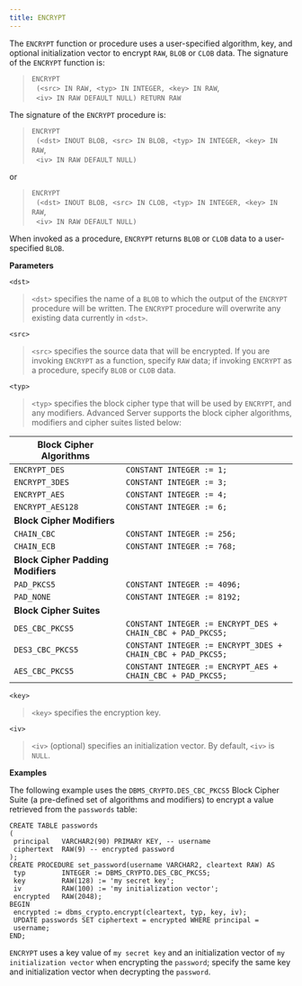 ```yaml
---
title: ENCRYPT
---
```


The `ENCRYPT` function or procedure uses a user-specified algorithm,
key, and optional initialization vector to encrypt `RAW`, `BLOB` or
`CLOB` data. The signature of the `ENCRYPT` function is:

> `ENCRYPT`  
>   `(<src> IN RAW, <typ> IN INTEGER, <key> IN RAW`,  
>   `<iv> IN RAW DEFAULT NULL) RETURN RAW`

The signature of the `ENCRYPT` procedure is:

> `ENCRYPT`  
>   `(<dst> INOUT BLOB, <src> IN BLOB, <typ> IN INTEGER, <key> IN
> RAW`,  
>   `<iv> IN RAW DEFAULT NULL)`

or

> `ENCRYPT`  
>   `(<dst> INOUT BLOB, <src> IN CLOB, <typ> IN INTEGER, <key> IN
> RAW`,  
>   `<iv> IN RAW DEFAULT NULL)`

When invoked as a procedure, `ENCRYPT` returns `BLOB` or `CLOB` data to
a user-specified `BLOB`.

**Parameters**

`<dst>`

> `<dst>` specifies the name of a `BLOB` to which the output of the
> `ENCRYPT` procedure will be written. The `ENCRYPT` procedure will
> overwrite any existing data currently in `<dst>`.

`<src>`

> `<src>` specifies the source data that will be encrypted. If you are
> invoking `ENCRYPT` as a function, specify `RAW` data; if invoking
> `ENCRYPT` as a procedure, specify `BLOB` or `CLOB` data.

`<typ>`

> `<typ>` specifies the block cipher type that will be used by
> `ENCRYPT`, and any modifiers. Advanced Server supports the block
> cipher algorithms, modifiers and cipher suites listed below:

| **Block Cipher Algorithms**        |                                                             |
| ---------------------------------- | ----------------------------------------------------------- |
| `ENCRYPT_DES`                      | `CONSTANT INTEGER := 1;`                                    |
| `ENCRYPT_3DES`                     | `CONSTANT INTEGER := 3;`                                    |
| `ENCRYPT_AES`                      | `CONSTANT INTEGER := 4;`                                    |
| `ENCRYPT_AES128`                   | `CONSTANT INTEGER := 6;`                                    |
| **Block Cipher Modifiers**         |                                                             |
| `CHAIN_CBC`                        | `CONSTANT INTEGER := 256;`                                  |
| `CHAIN_ECB`                        | `CONSTANT INTEGER := 768;`                                  |
| **Block Cipher Padding Modifiers** |                                                             |
| `PAD_PKCS5`                        | `CONSTANT INTEGER := 4096;`                                 |
| `PAD_NONE`                         | `CONSTANT INTEGER := 8192;`                                 |
| **Block Cipher Suites**            |                                                             |
| `DES_CBC_PKCS5`                    | `CONSTANT INTEGER := ENCRYPT_DES + CHAIN_CBC + PAD_PKCS5;`  |
| `DES3_CBC_PKCS5`                   | `CONSTANT INTEGER := ENCRYPT_3DES + CHAIN_CBC + PAD_PKCS5;` |
| `AES_CBC_PKCS5`                    | `CONSTANT INTEGER := ENCRYPT_AES + CHAIN_CBC + PAD_PKCS5;`  |

`<key>`

> `<key>` specifies the encryption key.

`<iv>`

> `<iv>` (optional) specifies an initialization vector. By default,
> `<iv>` is `NULL`.

**Examples**

The following example uses the `DBMS_CRYPTO.DES_CBC_PKCS5` Block Cipher
Suite (a pre-defined set of algorithms and modifiers) to encrypt a value
retrieved from the `passwords` table:

``` text
CREATE TABLE passwords
(
 principal   VARCHAR2(90) PRIMARY KEY, -- username
 ciphertext  RAW(9) -- encrypted password
);
CREATE PROCEDURE set_password(username VARCHAR2, cleartext RAW) AS
 typ         INTEGER := DBMS_CRYPTO.DES_CBC_PKCS5;
 key         RAW(128) := 'my secret key';
 iv          RAW(100) := 'my initialization vector';
 encrypted   RAW(2048);
BEGIN
 encrypted := dbms_crypto.encrypt(cleartext, typ, key, iv);
 UPDATE passwords SET ciphertext = encrypted WHERE principal =
 username;
END;
```

`ENCRYPT` uses a key value of `my secret key` and an initialization
vector of `my initialization vector` when encrypting the `password`;
specify the same key and initialization vector when decrypting the
`password`.
